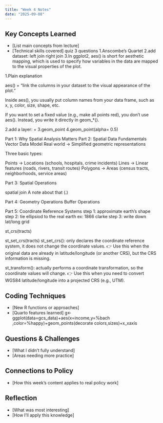 ```yaml
---
title: "Week 4 Notes"
date: "2025-09-08"
---
```


## Key Concepts Learned
- [List main concepts from lecture]
- [Technical skills covered]
quiz 3 questions
1.Anscombe's Quartet
2.add dataset: left join right join
3.In ggplot2, aes() is short for aesthetic mapping, which is used to specify how variables in the data are mapped to the visual properties of the plot.

1.Plain explanation

aes() = “link the columns in your dataset to the visual appearance of the plot.”

Inside aes(), you usually put column names from your data frame, such as x, y, color, size, shape, etc.

If you want to set a fixed value (e.g., make all points red), you don’t use aes(). Instead, you write it directly in geom_*().

2.add a layer: +
3.geom_point
4.geom_point(alpha= 0.5)

Part 1: Why Spatial Analysis Matters
Part 2: Spatial Data Fundamentals
Vector Data Model
Real world → Simplified geometric representations

Three basic types:

Points → Locations (schools, hospitals, crime incidents)
Lines → Linear features (roads, rivers, transit routes)
Polygons → Areas (census tracts, neighborhoods, service areas)

Part 3: Spatial Operations

spatial join
A note about that (.)

Part 4: Geometry Operations
Buffer Operations

Part 5: Coordinate Reference Systems
step 1: approximate earth's shape
step 2: tie ellipsiod to the real earth
ex: 1866 clarke
step 3: write down lat/long grid

st_crs(tracts)

st_set_crs(tracts)
st_set_crs(): only declares the coordinate reference system, it does not change the coordinate values.
👉 Use this when the original data are already in latitude/longitude (or another CRS), but the CRS information is missing.

st_transform(): actually performs a coordinate transformation, so the coordinate values will change.
👉 Use this when you need to convert WGS84 latitude/longitude into a projected CRS (e.g., UTM).

## Coding Techniques
- [New R functions or approaches]
- [Quarto features learned]
g<-ggplot(data=gcs_data)+aes(x=income,y=%bach ,color=%happy)+geom_points(decorate   colors,sizes)+x_xaxis


## Questions & Challenges
- [What I didn't fully understand]
- [Areas needing more practice]

## Connections to Policy
- [How this week's content applies to real policy work]

## Reflection
- [What was most interesting]
- [How I'll apply this knowledge]
